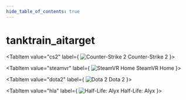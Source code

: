 ```yaml
---
hide_table_of_contents: true
---
```


<!---
!!!!!!
THIS PAGE IS AUTOGENERATED FROM GAME FGD DEFINITIONS!
DO NOT EDIT MANUALLY!
!!!!!!

In order to make edits, you can make an annotation file in /fgd_dump_overrides
-->


# tanktrain_aitarget



<Tabs queryString="game">
    
<TabItem value="cs2" label={
    <span>
        <img src={cs2Icon} alt="Counter-Strike 2" className="tab-icon" />
        Counter-Strike 2
    </span>
    }>
    <CS2Page />
</TabItem>

<TabItem value="steamvr" label={
    <span>
        <img src={steamvrIcon} alt="SteamVR Home" className="tab-icon" />
        SteamVR Home
    </span>
    }>
    <STEAMVRPage />
</TabItem>

<TabItem value="dota2" label={
    <span>
        <img src={dota2Icon} alt="Dota 2" className="tab-icon" />
        Dota 2
    </span>
    }>
    <DOTA2Page />
</TabItem>

<TabItem value="hla" label={
    <span>
        <img src={hlaIcon} alt="Half-Life: Alyx" className="tab-icon" />
        Half-Life: Alyx
    </span>
    }>
    <HLAPage />
</TabItem>

</Tabs>
